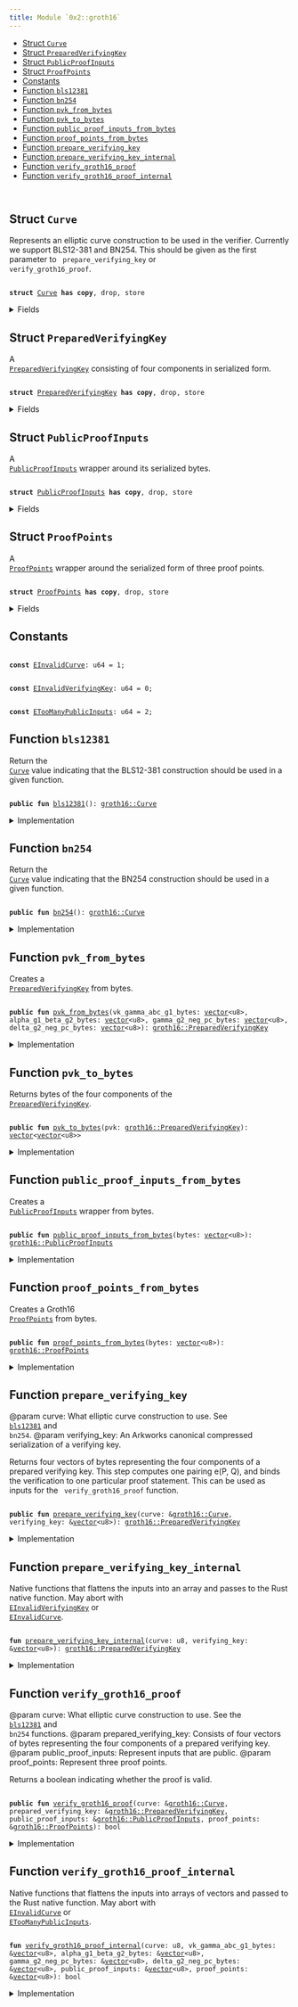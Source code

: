 ```yaml
---
title: Module `0x2::groth16`
---
```




-  [Struct `Curve`](#0x2_groth16_Curve)
-  [Struct `PreparedVerifyingKey`](#0x2_groth16_PreparedVerifyingKey)
-  [Struct `PublicProofInputs`](#0x2_groth16_PublicProofInputs)
-  [Struct `ProofPoints`](#0x2_groth16_ProofPoints)
-  [Constants](#@Constants_0)
-  [Function `bls12381`](#0x2_groth16_bls12381)
-  [Function `bn254`](#0x2_groth16_bn254)
-  [Function `pvk_from_bytes`](#0x2_groth16_pvk_from_bytes)
-  [Function `pvk_to_bytes`](#0x2_groth16_pvk_to_bytes)
-  [Function `public_proof_inputs_from_bytes`](#0x2_groth16_public_proof_inputs_from_bytes)
-  [Function `proof_points_from_bytes`](#0x2_groth16_proof_points_from_bytes)
-  [Function `prepare_verifying_key`](#0x2_groth16_prepare_verifying_key)
-  [Function `prepare_verifying_key_internal`](#0x2_groth16_prepare_verifying_key_internal)
-  [Function `verify_groth16_proof`](#0x2_groth16_verify_groth16_proof)
-  [Function `verify_groth16_proof_internal`](#0x2_groth16_verify_groth16_proof_internal)


<pre><code>
</code></pre>



<Link id="0x2_groth16_Curve"></Link>

## Struct `Curve`

Represents an elliptic curve construction to be used in the verifier. Currently we support BLS12-381 and BN254.
This should be given as the first parameter to <code>
prepare_verifying_key</code> or <code>
verify_groth16_proof</code>.


<pre><code>
<b>struct</b> <a href="groth16.md#0x2_groth16_Curve">Curve</a> <b>has</b> <b>copy</b>, drop, store
</code></pre>



<details>
<summary>Fields</summary>


<dl>
<dt>
<code>
id: u8</code>
</dt>
<dd>

</dd>
</dl>


</details>

<Link id="0x2_groth16_PreparedVerifyingKey"></Link>

## Struct `PreparedVerifyingKey`

A <code>
<a href="groth16.md#0x2_groth16_PreparedVerifyingKey">PreparedVerifyingKey</a></code> consisting of four components in serialized form.


<pre><code>
<b>struct</b> <a href="groth16.md#0x2_groth16_PreparedVerifyingKey">PreparedVerifyingKey</a> <b>has</b> <b>copy</b>, drop, store
</code></pre>



<details>
<summary>Fields</summary>


<dl>
<dt>
<code>
vk_gamma_abc_g1_bytes: <a href="../move-stdlib/vector.md#0x1_vector">vector</a>&lt;u8&gt;</code>
</dt>
<dd>

</dd>
<dt>
<code>
alpha_g1_beta_g2_bytes: <a href="../move-stdlib/vector.md#0x1_vector">vector</a>&lt;u8&gt;</code>
</dt>
<dd>

</dd>
<dt>
<code>
gamma_g2_neg_pc_bytes: <a href="../move-stdlib/vector.md#0x1_vector">vector</a>&lt;u8&gt;</code>
</dt>
<dd>

</dd>
<dt>
<code>
delta_g2_neg_pc_bytes: <a href="../move-stdlib/vector.md#0x1_vector">vector</a>&lt;u8&gt;</code>
</dt>
<dd>

</dd>
</dl>


</details>

<Link id="0x2_groth16_PublicProofInputs"></Link>

## Struct `PublicProofInputs`

A <code>
<a href="groth16.md#0x2_groth16_PublicProofInputs">PublicProofInputs</a></code> wrapper around its serialized bytes.


<pre><code>
<b>struct</b> <a href="groth16.md#0x2_groth16_PublicProofInputs">PublicProofInputs</a> <b>has</b> <b>copy</b>, drop, store
</code></pre>



<details>
<summary>Fields</summary>


<dl>
<dt>
<code>
bytes: <a href="../move-stdlib/vector.md#0x1_vector">vector</a>&lt;u8&gt;</code>
</dt>
<dd>

</dd>
</dl>


</details>

<Link id="0x2_groth16_ProofPoints"></Link>

## Struct `ProofPoints`

A <code>
<a href="groth16.md#0x2_groth16_ProofPoints">ProofPoints</a></code> wrapper around the serialized form of three proof points.


<pre><code>
<b>struct</b> <a href="groth16.md#0x2_groth16_ProofPoints">ProofPoints</a> <b>has</b> <b>copy</b>, drop, store
</code></pre>



<details>
<summary>Fields</summary>


<dl>
<dt>
<code>
bytes: <a href="../move-stdlib/vector.md#0x1_vector">vector</a>&lt;u8&gt;</code>
</dt>
<dd>

</dd>
</dl>


</details>

<Link id="@Constants_0"></Link>

## Constants


<Link id="0x2_groth16_EInvalidCurve"></Link>



<pre><code>
<b>const</b> <a href="groth16.md#0x2_groth16_EInvalidCurve">EInvalidCurve</a>: u64 = 1;
</code></pre>



<Link id="0x2_groth16_EInvalidVerifyingKey"></Link>



<pre><code>
<b>const</b> <a href="groth16.md#0x2_groth16_EInvalidVerifyingKey">EInvalidVerifyingKey</a>: u64 = 0;
</code></pre>



<Link id="0x2_groth16_ETooManyPublicInputs"></Link>



<pre><code>
<b>const</b> <a href="groth16.md#0x2_groth16_ETooManyPublicInputs">ETooManyPublicInputs</a>: u64 = 2;
</code></pre>



<Link id="0x2_groth16_bls12381"></Link>

## Function `bls12381`

Return the <code>
<a href="groth16.md#0x2_groth16_Curve">Curve</a></code> value indicating that the BLS12-381 construction should be used in a given function.


<pre><code>
<b>public</b> <b>fun</b> <a href="bls12381.md#0x2_bls12381">bls12381</a>(): <a href="groth16.md#0x2_groth16_Curve">groth16::Curve</a>
</code></pre>



<details>
<summary>Implementation</summary>


<pre><code>
<b>public</b> <b>fun</b> <a href="bls12381.md#0x2_bls12381">bls12381</a>(): <a href="groth16.md#0x2_groth16_Curve">Curve</a> \{ <a href="groth16.md#0x2_groth16_Curve">Curve</a> \{ id: 0 } }
</code></pre>



</details>

<Link id="0x2_groth16_bn254"></Link>

## Function `bn254`

Return the <code>
<a href="groth16.md#0x2_groth16_Curve">Curve</a></code> value indicating that the BN254 construction should be used in a given function.


<pre><code>
<b>public</b> <b>fun</b> <a href="groth16.md#0x2_groth16_bn254">bn254</a>(): <a href="groth16.md#0x2_groth16_Curve">groth16::Curve</a>
</code></pre>



<details>
<summary>Implementation</summary>


<pre><code>
<b>public</b> <b>fun</b> <a href="groth16.md#0x2_groth16_bn254">bn254</a>(): <a href="groth16.md#0x2_groth16_Curve">Curve</a> \{ <a href="groth16.md#0x2_groth16_Curve">Curve</a> \{ id: 1 } }
</code></pre>



</details>

<Link id="0x2_groth16_pvk_from_bytes"></Link>

## Function `pvk_from_bytes`

Creates a <code>
<a href="groth16.md#0x2_groth16_PreparedVerifyingKey">PreparedVerifyingKey</a></code> from bytes.


<pre><code>
<b>public</b> <b>fun</b> <a href="groth16.md#0x2_groth16_pvk_from_bytes">pvk_from_bytes</a>(vk_gamma_abc_g1_bytes: <a href="../move-stdlib/vector.md#0x1_vector">vector</a>&lt;u8&gt;, alpha_g1_beta_g2_bytes: <a href="../move-stdlib/vector.md#0x1_vector">vector</a>&lt;u8&gt;, gamma_g2_neg_pc_bytes: <a href="../move-stdlib/vector.md#0x1_vector">vector</a>&lt;u8&gt;, delta_g2_neg_pc_bytes: <a href="../move-stdlib/vector.md#0x1_vector">vector</a>&lt;u8&gt;): <a href="groth16.md#0x2_groth16_PreparedVerifyingKey">groth16::PreparedVerifyingKey</a>
</code></pre>



<details>
<summary>Implementation</summary>


<pre><code>
<b>public</b> <b>fun</b> <a href="groth16.md#0x2_groth16_pvk_from_bytes">pvk_from_bytes</a>(vk_gamma_abc_g1_bytes: <a href="../move-stdlib/vector.md#0x1_vector">vector</a>&lt;u8&gt;, alpha_g1_beta_g2_bytes: <a href="../move-stdlib/vector.md#0x1_vector">vector</a>&lt;u8&gt;, gamma_g2_neg_pc_bytes: <a href="../move-stdlib/vector.md#0x1_vector">vector</a>&lt;u8&gt;, delta_g2_neg_pc_bytes: <a href="../move-stdlib/vector.md#0x1_vector">vector</a>&lt;u8&gt;): <a href="groth16.md#0x2_groth16_PreparedVerifyingKey">PreparedVerifyingKey</a> \{
    <a href="groth16.md#0x2_groth16_PreparedVerifyingKey">PreparedVerifyingKey</a> \{
        vk_gamma_abc_g1_bytes,
        alpha_g1_beta_g2_bytes,
        gamma_g2_neg_pc_bytes,
        delta_g2_neg_pc_bytes
    }
}
</code></pre>



</details>

<Link id="0x2_groth16_pvk_to_bytes"></Link>

## Function `pvk_to_bytes`

Returns bytes of the four components of the <code>
<a href="groth16.md#0x2_groth16_PreparedVerifyingKey">PreparedVerifyingKey</a></code>.


<pre><code>
<b>public</b> <b>fun</b> <a href="groth16.md#0x2_groth16_pvk_to_bytes">pvk_to_bytes</a>(pvk: <a href="groth16.md#0x2_groth16_PreparedVerifyingKey">groth16::PreparedVerifyingKey</a>): <a href="../move-stdlib/vector.md#0x1_vector">vector</a>&lt;<a href="../move-stdlib/vector.md#0x1_vector">vector</a>&lt;u8&gt;&gt;
</code></pre>



<details>
<summary>Implementation</summary>


<pre><code>
<b>public</b> <b>fun</b> <a href="groth16.md#0x2_groth16_pvk_to_bytes">pvk_to_bytes</a>(pvk: <a href="groth16.md#0x2_groth16_PreparedVerifyingKey">PreparedVerifyingKey</a>): <a href="../move-stdlib/vector.md#0x1_vector">vector</a>&lt;<a href="../move-stdlib/vector.md#0x1_vector">vector</a>&lt;u8&gt;&gt; \{
    <a href="../move-stdlib/vector.md#0x1_vector">vector</a>[
        pvk.vk_gamma_abc_g1_bytes,
        pvk.alpha_g1_beta_g2_bytes,
        pvk.gamma_g2_neg_pc_bytes,
        pvk.delta_g2_neg_pc_bytes,
    ]
}
</code></pre>



</details>

<Link id="0x2_groth16_public_proof_inputs_from_bytes"></Link>

## Function `public_proof_inputs_from_bytes`

Creates a <code>
<a href="groth16.md#0x2_groth16_PublicProofInputs">PublicProofInputs</a></code> wrapper from bytes.


<pre><code>
<b>public</b> <b>fun</b> <a href="groth16.md#0x2_groth16_public_proof_inputs_from_bytes">public_proof_inputs_from_bytes</a>(bytes: <a href="../move-stdlib/vector.md#0x1_vector">vector</a>&lt;u8&gt;): <a href="groth16.md#0x2_groth16_PublicProofInputs">groth16::PublicProofInputs</a>
</code></pre>



<details>
<summary>Implementation</summary>


<pre><code>
<b>public</b> <b>fun</b> <a href="groth16.md#0x2_groth16_public_proof_inputs_from_bytes">public_proof_inputs_from_bytes</a>(bytes: <a href="../move-stdlib/vector.md#0x1_vector">vector</a>&lt;u8&gt;): <a href="groth16.md#0x2_groth16_PublicProofInputs">PublicProofInputs</a> \{
    <a href="groth16.md#0x2_groth16_PublicProofInputs">PublicProofInputs</a> \{ bytes }
}
</code></pre>



</details>

<Link id="0x2_groth16_proof_points_from_bytes"></Link>

## Function `proof_points_from_bytes`

Creates a Groth16 <code>
<a href="groth16.md#0x2_groth16_ProofPoints">ProofPoints</a></code> from bytes.


<pre><code>
<b>public</b> <b>fun</b> <a href="groth16.md#0x2_groth16_proof_points_from_bytes">proof_points_from_bytes</a>(bytes: <a href="../move-stdlib/vector.md#0x1_vector">vector</a>&lt;u8&gt;): <a href="groth16.md#0x2_groth16_ProofPoints">groth16::ProofPoints</a>
</code></pre>



<details>
<summary>Implementation</summary>


<pre><code>
<b>public</b> <b>fun</b> <a href="groth16.md#0x2_groth16_proof_points_from_bytes">proof_points_from_bytes</a>(bytes: <a href="../move-stdlib/vector.md#0x1_vector">vector</a>&lt;u8&gt;): <a href="groth16.md#0x2_groth16_ProofPoints">ProofPoints</a> \{
    <a href="groth16.md#0x2_groth16_ProofPoints">ProofPoints</a> \{ bytes }
}
</code></pre>



</details>

<Link id="0x2_groth16_prepare_verifying_key"></Link>

## Function `prepare_verifying_key`

@param curve: What elliptic curve construction to use. See <code>
<a href="bls12381.md#0x2_bls12381">bls12381</a></code> and <code>
bn254</code>.
@param verifying_key: An Arkworks canonical compressed serialization of a verifying key.

Returns four vectors of bytes representing the four components of a prepared verifying key.
This step computes one pairing e(P, Q), and binds the verification to one particular proof statement.
This can be used as inputs for the <code>
verify_groth16_proof</code> function.


<pre><code>
<b>public</b> <b>fun</b> <a href="groth16.md#0x2_groth16_prepare_verifying_key">prepare_verifying_key</a>(curve: &<a href="groth16.md#0x2_groth16_Curve">groth16::Curve</a>, verifying_key: &<a href="../move-stdlib/vector.md#0x1_vector">vector</a>&lt;u8&gt;): <a href="groth16.md#0x2_groth16_PreparedVerifyingKey">groth16::PreparedVerifyingKey</a>
</code></pre>



<details>
<summary>Implementation</summary>


<pre><code>
<b>public</b> <b>fun</b> <a href="groth16.md#0x2_groth16_prepare_verifying_key">prepare_verifying_key</a>(curve: &<a href="groth16.md#0x2_groth16_Curve">Curve</a>, verifying_key: &<a href="../move-stdlib/vector.md#0x1_vector">vector</a>&lt;u8&gt;): <a href="groth16.md#0x2_groth16_PreparedVerifyingKey">PreparedVerifyingKey</a> \{
    <a href="groth16.md#0x2_groth16_prepare_verifying_key_internal">prepare_verifying_key_internal</a>(curve.id, verifying_key)
}
</code></pre>



</details>

<Link id="0x2_groth16_prepare_verifying_key_internal"></Link>

## Function `prepare_verifying_key_internal`

Native functions that flattens the inputs into an array and passes to the Rust native function. May abort with <code>
<a href="groth16.md#0x2_groth16_EInvalidVerifyingKey">EInvalidVerifyingKey</a></code> or <code>
<a href="groth16.md#0x2_groth16_EInvalidCurve">EInvalidCurve</a></code>.


<pre><code>
<b>fun</b> <a href="groth16.md#0x2_groth16_prepare_verifying_key_internal">prepare_verifying_key_internal</a>(curve: u8, verifying_key: &<a href="../move-stdlib/vector.md#0x1_vector">vector</a>&lt;u8&gt;): <a href="groth16.md#0x2_groth16_PreparedVerifyingKey">groth16::PreparedVerifyingKey</a>
</code></pre>



<details>
<summary>Implementation</summary>


<pre><code>
<b>native</b> <b>fun</b> <a href="groth16.md#0x2_groth16_prepare_verifying_key_internal">prepare_verifying_key_internal</a>(curve: u8, verifying_key: &<a href="../move-stdlib/vector.md#0x1_vector">vector</a>&lt;u8&gt;): <a href="groth16.md#0x2_groth16_PreparedVerifyingKey">PreparedVerifyingKey</a>;
</code></pre>



</details>

<Link id="0x2_groth16_verify_groth16_proof"></Link>

## Function `verify_groth16_proof`

@param curve: What elliptic curve construction to use. See the <code>
<a href="bls12381.md#0x2_bls12381">bls12381</a></code> and <code>
bn254</code> functions.
@param prepared_verifying_key: Consists of four vectors of bytes representing the four components of a prepared verifying key.
@param public_proof_inputs: Represent inputs that are public.
@param proof_points: Represent three proof points.

Returns a boolean indicating whether the proof is valid.


<pre><code>
<b>public</b> <b>fun</b> <a href="groth16.md#0x2_groth16_verify_groth16_proof">verify_groth16_proof</a>(curve: &<a href="groth16.md#0x2_groth16_Curve">groth16::Curve</a>, prepared_verifying_key: &<a href="groth16.md#0x2_groth16_PreparedVerifyingKey">groth16::PreparedVerifyingKey</a>, public_proof_inputs: &<a href="groth16.md#0x2_groth16_PublicProofInputs">groth16::PublicProofInputs</a>, proof_points: &<a href="groth16.md#0x2_groth16_ProofPoints">groth16::ProofPoints</a>): bool
</code></pre>



<details>
<summary>Implementation</summary>


<pre><code>
<b>public</b> <b>fun</b> <a href="groth16.md#0x2_groth16_verify_groth16_proof">verify_groth16_proof</a>(curve: &<a href="groth16.md#0x2_groth16_Curve">Curve</a>, prepared_verifying_key: &<a href="groth16.md#0x2_groth16_PreparedVerifyingKey">PreparedVerifyingKey</a>, public_proof_inputs: &<a href="groth16.md#0x2_groth16_PublicProofInputs">PublicProofInputs</a>, proof_points: &<a href="groth16.md#0x2_groth16_ProofPoints">ProofPoints</a>): bool \{
    <a href="groth16.md#0x2_groth16_verify_groth16_proof_internal">verify_groth16_proof_internal</a>(
        curve.id,
        &prepared_verifying_key.vk_gamma_abc_g1_bytes,
        &prepared_verifying_key.alpha_g1_beta_g2_bytes,
        &prepared_verifying_key.gamma_g2_neg_pc_bytes,
        &prepared_verifying_key.delta_g2_neg_pc_bytes,
        &public_proof_inputs.bytes,
        &proof_points.bytes
    )
}
</code></pre>



</details>

<Link id="0x2_groth16_verify_groth16_proof_internal"></Link>

## Function `verify_groth16_proof_internal`

Native functions that flattens the inputs into arrays of vectors and passed to the Rust native function. May abort with <code>
<a href="groth16.md#0x2_groth16_EInvalidCurve">EInvalidCurve</a></code> or <code>
<a href="groth16.md#0x2_groth16_ETooManyPublicInputs">ETooManyPublicInputs</a></code>.


<pre><code>
<b>fun</b> <a href="groth16.md#0x2_groth16_verify_groth16_proof_internal">verify_groth16_proof_internal</a>(curve: u8, vk_gamma_abc_g1_bytes: &<a href="../move-stdlib/vector.md#0x1_vector">vector</a>&lt;u8&gt;, alpha_g1_beta_g2_bytes: &<a href="../move-stdlib/vector.md#0x1_vector">vector</a>&lt;u8&gt;, gamma_g2_neg_pc_bytes: &<a href="../move-stdlib/vector.md#0x1_vector">vector</a>&lt;u8&gt;, delta_g2_neg_pc_bytes: &<a href="../move-stdlib/vector.md#0x1_vector">vector</a>&lt;u8&gt;, public_proof_inputs: &<a href="../move-stdlib/vector.md#0x1_vector">vector</a>&lt;u8&gt;, proof_points: &<a href="../move-stdlib/vector.md#0x1_vector">vector</a>&lt;u8&gt;): bool
</code></pre>



<details>
<summary>Implementation</summary>


<pre><code>
<b>native</b> <b>fun</b> <a href="groth16.md#0x2_groth16_verify_groth16_proof_internal">verify_groth16_proof_internal</a>(curve: u8, vk_gamma_abc_g1_bytes: &<a href="../move-stdlib/vector.md#0x1_vector">vector</a>&lt;u8&gt;, alpha_g1_beta_g2_bytes: &<a href="../move-stdlib/vector.md#0x1_vector">vector</a>&lt;u8&gt;, gamma_g2_neg_pc_bytes: &<a href="../move-stdlib/vector.md#0x1_vector">vector</a>&lt;u8&gt;, delta_g2_neg_pc_bytes: &<a href="../move-stdlib/vector.md#0x1_vector">vector</a>&lt;u8&gt;, public_proof_inputs: &<a href="../move-stdlib/vector.md#0x1_vector">vector</a>&lt;u8&gt;, proof_points: &<a href="../move-stdlib/vector.md#0x1_vector">vector</a>&lt;u8&gt;): bool;
</code></pre>



</details>
